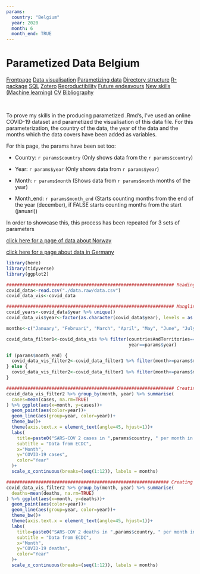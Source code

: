 ```yaml
---
params:
  country: "Belgium"
  year: 2020
  month: 6
  month_end: TRUE
---
```


# Parametized Data Belgium

<body id="start">
<div class="topnav">
  <a href='index.html#Frontpage'>Frontpage</a>
  <a href='data-visualisation.html#data-visualisation'>Data visualisation</a>
  <a href='parametized-data.html#parametized-data'>Parametizing data</a>
  <a href='directory-structure.html#directory-structure'>Directory structure</a>
  <a href='creating-a-r-package.html#creating-a-r-package'>R-package</a>
  <a href='sql.html#SQL'>SQL</a>
  <a href='bibliography-using-zotero.html#Bibliography using Zotero'>Zotero</a>
  <a href='open-reproductibility-analysis.html#open-reproductibility-analysis'>Reproductibility</a>
  <a href='future-endeavours.html#future-endeavours'>Future endeavours</a>
  <a href='new-skills.html#New-skills'>New skills (Machine learning)<a/>
  <a href='cv.html#cv'>CV</a>
  <a href='bibliography.html#bibliography'>Bibliography</a>
</div>

&nbsp;

To prove my skills in the producing parametized .Rmd's, I've used an online COVID-19 dataset and parametized the visualisation of this data file. For this parameterization, the country of the data, the year of the data and the months which the data covers have been added as variables.

For this page, the params have been set too:

- Country: `r params$country` (Only shows data from the `r params$country`)

- Year: `r params$year` (Only shows data from `r params$year`)

- Month: `r params$month` (Shows data from `r params$month` months of the year)

- Month_end: `r params$month_end ` (Starts counting months from the end of the year (december), if FALSE starts counting months from the start (januari))

In order to showcase this, this process has been repeated for 3 sets of parameters

<div>
  <a href='parametized-data-norway.html#parametized-data-norway'>click here for a page of data about Norway<a/>
  
  <a href='parametized-data-germany.html#parametized-data-germany'>click here for a page about data in Germany<a/>
</div>

```r
library(here)
library(tidyverse)
library(ggplot2)
```

```r
############################################################### Reading data
covid_data<-read.csv("./data.raw/data.csv")
covid_data_vis<-covid_data

############################################################### Mangling data
covid_years<-covid_data$year %>% unique()
covid_data_vis$year<-factor(as.character(covid_data$year), levels = as.character(covid_years)) #Making year a factor so it colours nicely instead of using a gradiant

months<-c("January", "Februari", "March", "April", "May", "June", "July", "August", "September", "October", "November", "December") #Storing months to plaster on x-axis

covid_data_filter1<-covid_data_vis %>% filter(countriesAndTerritories==params$country, #Filtering for countries and year
                                              year==params$year)

if (params$month_end) {
  covid_data_vis_filter2<-covid_data_filter1 %>% filter(month>=params$month)           #Filter for month based on if month_end is TRUE or FALSE
} else {
  covid_data_vis_filter2<-covid_data_filter1 %>% filter(month<=params$month)
}

############################################################### Creating visualisation: Cases per month
covid_data_vis_filter2 %>% group_by(month, year) %>% summarise(
  cases=mean(cases, na.rm=TRUE)
) %>% ggplot(aes(x=month, y=cases))+
  geom_point(aes(color=year))+
  geom_line(aes(group=year, color=year))+
  theme_bw()+
  theme(axis.text.x = element_text(angle=45, hjust=1))+
  labs(
    title=paste0("SARS-COV 2 cases in ",params$country, " per month in ", params$year),
    subtitle = "Data from ECDC",
    x="Month",
    y="COVID-19 cases",
    color="Year"
  )+
  scale_x_continuous(breaks=(seq(1:12)), labels = months)

############################################################# Creating visualisation: Deaths per month
covid_data_vis_filter2 %>% group_by(month, year) %>% summarise(
  deaths=mean(deaths, na.rm=TRUE)
) %>% ggplot(aes(x=month, y=deaths))+
  geom_point(aes(color=year))+
  geom_line(aes(group=year, color=year))+
  theme_bw()+
  theme(axis.text.x = element_text(angle=45, hjust=1))+
  labs(
    title=paste0("SARS-COV 2 deaths in ",params$country, " per month in ", params$year),
    subtitle = "Data from ECDC",
    x="Month",
    y="COVID-19 deaths",
    color="Year"
  )+
  scale_x_continuous(breaks=(seq(1:12)), labels = months)
```




